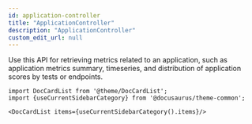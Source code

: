 ```yaml
---
id: application-controller
title: "ApplicationController"
description: "ApplicationController"
custom_edit_url: null
---
```




Use this API for retrieving metrics related to an application, such as application metrics summary, timeseries, and distribution of application scores by tests or endpoints.




```mdx-code-block
import DocCardList from '@theme/DocCardList';
import {useCurrentSidebarCategory} from '@docusaurus/theme-common';

<DocCardList items={useCurrentSidebarCategory().items}/>
```
      
